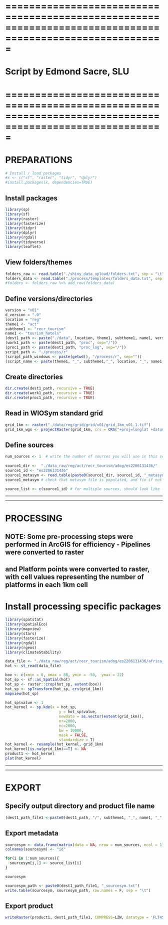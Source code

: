 # =========================================================================================================
# Script by Edmond Sacre, SLU
# =========================================================================================================

# PREPARATIONS
```{r, include = FALSE}
# Install / load packages
#x <- c("sf", "raster", "tidyr", "dplyr")
#install.packages(x, dependencies=TRUE)
```

## Install packages
```{r, include = FALSE}
library(sp)
library(sf) 
library(raster)
library(fasterize)
library(tidyr)
library(dplyr)
library(rgdal)
library(tidyverse)
library(leaflet)
```

## View folders/themes
```{r}
folders_raw <- read.table("./shiny_data_upload/folders.txt", sep = "\t", header = TRUE)
folders_data <- read.table("./process/templates/folders_data.txt", sep = "\t", header = TRUE)
#folders <- folders_raw %>% add_row(folders_data)
```

## Define versions/directories
```{r}
version = "v01"
d_version = ".0"
location = "reg"
theme1 <- "act"
subtheme1 <- "recr_tourism"
name1 <- "tourism_hotels"
(dest1_path <- paste("./data", location, theme1, subtheme1, name1, version, sep="/"))
(work1_path <- paste(dest1_path, "proc", sep="/"))
(proc1_path <- paste(dest1_path, "proc_log", sep="/"))
script_path <- "./process/r"
(script_path_windows <- paste(getwd(), "/process/r", sep=""))
(script_name <- paste(theme1, "_", subtheme1,"_", location, "_", name1,"_s01_",version, ".R", sep=""))
```

## Create directories
```{r}
dir.create(dest1_path, recursive = TRUE)
dir.create(work1_path, recursive = TRUE)
dir.create(proc1_path, recursive = TRUE)
```

## Read in WIOSym standard grid
```{r}
grid_1km <- raster("./data/reg/grid/grid/v01/grid_1km_v01.1.tif")
grid_1km_wgs <- projectRaster(grid_1km, crs = CRS("+proj=longlat +datum=WGS84 +no_defs"))
```

## Define sources
```{r}
num_sources <- 1  # write the number of sources you will use in this script (to be used later for exporting metadata)
  
source1_dir <-  "./data_raw/reg/act/recr_tourism/adog/es2206131436/"
source1_id <- "es2206131436"
source1_metasym <- read.table(paste0(source1_dir, source1_id, "_metasym.txt"), sep = "\t")
source1_metasym # check that metasym file is populated, and fix if not - before finalising the processing

source_list <- c(source1_id) # for multiple sources, should look like - c(source1_id, source2_id, source3_id) etc.
```

*****************************************************************
*****************************************************************
# PROCESSING

## NOTE: Some pre-processing steps were performed in ArcGIS for efficiency - Pipelines were converted to raster
## and Platform points were converted to raster, with cell values representing the number of platforms in each 1km cell

# Install processing specific packages
```{r, include = FALSE}
library(spatstat)
library(spatialEco)
library(mapview)
library(stars)
library(fasterize)
library(rgdal)
library(rgeos)
library(climateStability)
```

```{r}
data_file <- "./data_raw/reg/act/recr_tourism/adog/es2206131436/africa_hotels/africa_hotels.shp"
hot <- st_read(data_file)
```

```{r}
box <- c(xmin = 0, xmax = 88, ymin = -50,  ymax = 22)
hot_sp <- sf::as_Spatial(hot)
hot_sp <- raster::crop(hot_sp, extent(box))
hot_sp <- spTransform(hot_sp, crs(grid_1km))
mapview(hot_sp)
```

```{r}
hot_sp$value <- 1
hot_kernel <- sp.kde(x = hot_sp,
                        y = hot_sp$value,
                        newdata = as.vector(extent(grid_1km)),
                        nr=2000,
                        nc=2000,
                        bw = 10000,
                        mask = FALSE,
                        standardize = T)
hot_kernel <- resample(hot_kernel, grid_1km)
hot_kernel[is.na(grid_1km)==T] <- NA
product1 <- hot_kernel
plot(hot_kernel)
```

*****************************************************************
*****************************************************************

# EXPORT

## Specify output directory and product file name

```{r}
(dest1_path_file1 <-paste0(dest1_path, "/", subtheme1, "_", name1, "_", version, d_version, ".tif"))
```

## Export metadata
```{r}
sourcesym <- data.frame(matrix(data = NA, nrow = num_sources, ncol = 1))
colnames(sourcesym) <- "id"

for(i in 1:num_sources){
  sourcesym[i,1] <- source_list[i]
}

sourcesym
```

```{r}
sourcesym_path <- paste0(dest1_path_file1, "_sourcesym.txt")
write.table(sourcesym, sourcesym_path, row.names = F, sep = "\t")
```

## Export product
```{r}
writeRaster(product1, dest1_path_file1, COMPRESS=LZW, datatype = 'FLT4S', overwrite=TRUE)
```

